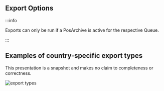 ## Export Options

:::info

Exports can only be run if a PosArchive is active for the respective Queue.  

:::

## Examples of country-specific export types
This presentation is a snapshot and makes no claim to completeness or correctness.

![export types](images/3-exports-DE.png "https://portal-sandbox.fiskaltrust.TLD/Exports/CreateExport?queueId=12341234-1234-1234-1234-123123123123")